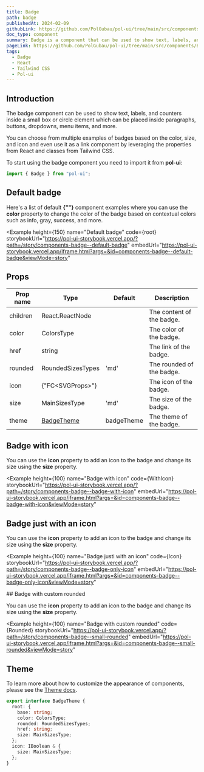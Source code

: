 ```yaml
---
title: Badge
path: badge
publishedAt: 2024-02-09
githubLink: https://github.com/PolGubau/pol-ui/tree/main/src/components/Badge
doc_type: component
summary: Badge is a component that can be used to show text, labels, and counters inside a small box or circle element which can be placed inside paragraphs, buttons, dropdowns, menu items, and more.
pageLink: https://github.com/PolGubau/pol-ui/tree/main/src/components/Badge
tags:
  - Badge
  - React
  - Tailwind CSS
  - Pol-ui
---
```






## Introduction

The badge component can be used to show text, labels, and counters inside a small box or circle element which can be placed inside paragraphs, buttons, dropdowns, menu items, and more.

You can choose from multiple examples of badges based on the color, size, and icon and even use it as a link component by leveraging the properties from React and classes from Tailwind CSS.

To start using the badge component you need to import it from **pol-ui**:

```jsx
import { Badge } from "pol-ui";
```

## Default badge

Here's a list of default **{"<Badge>"}** component examples where you can use the **color** property to change the color of the badge based on contextual colors such as info, gray, success, and more.

<Example
  height={150}
name="Default badge"
code={root}
storybookUrl="https://pol-ui-storybook.vercel.app/?path=/story/components-badge--default-badge"
embedUrl="https://pol-ui-storybook.vercel.app/iframe.html?args=&id=components-badge--default-badge&viewMode=story"

>

  <RootCode />
</Example>

## Props

| Prop name | Type                            | Default    | Description               |
| --------- | ------------------------------- | ---------- | ------------------------- |
| children  | React.ReactNode                 |            | The content of the badge. |
| color     | ColorsType                      |            | The color of the badge.   |
| href      | string                          |            | The link of the badge.    |
| rounded   | RoundedSizesTypes               | 'md'       | The rounded of the badge. |
| icon      | {"FC<SVGProps<SVGSVGElement>>"} |            | The icon of the badge.    |
| size      | MainSizesType                   | 'md'       | The size of the badge.    |
| theme     | [BadgeTheme](/docs/badge#theme) | badgeTheme | The theme of the badge.   |

## Badge with icon

You can use the **icon** property to add an icon to the badge and change its size using the **size** property.

<Example
height={100}
name="Badge with icon"
code={WithIcon}
storybookUrl="https://pol-ui-storybook.vercel.app/?path=/story/components-badge--badge-with-icon"
embedUrl="https://pol-ui-storybook.vercel.app/iframe.html?args=&id=components-badge--badge-with-icon&viewMode=story"

>

  <WithIconCode />
</Example>

## Badge just with an icon

You can use the **icon** property to add an icon to the badge and change its size using the **size** property.

<Example
  height={100}
name="Badge justi with an icon"
code={Icon}
storybookUrl="https://pol-ui-storybook.vercel.app/?path=/story/components-badge--badge-only-icon"
embedUrl="https://pol-ui-storybook.vercel.app/iframe.html?args=&id=components-badge--badge-only-icon&viewMode=story"

>

  <IconCode />
</Example>
## Badge with custom rounded

You can use the **icon** property to add an icon to the badge and change its size using the **size** property.

<Example
  height={100}
name="Badge with custom rounded"
code={Rounded}
storybookUrl="https://pol-ui-storybook.vercel.app/?path=/story/components-badge--small-rounded"
embedUrl="https://pol-ui-storybook.vercel.app/iframe.html?args=&id=components-badge--small-rounded&viewMode=story"

>

  <RoundedCode />
</Example>

## Theme

To learn more about how to customize the appearance of components, please see the [Theme docs](/docs/theming).

```ts
export interface BadgeTheme {
  root: {
    base: string;
    color: ColorsType;
    rounded: RoundedSizesTypes;
    href: string;
    size: MainSizesType;
  };
  icon: IBoolean & {
    size: MainSizesType;
  };
}
```
